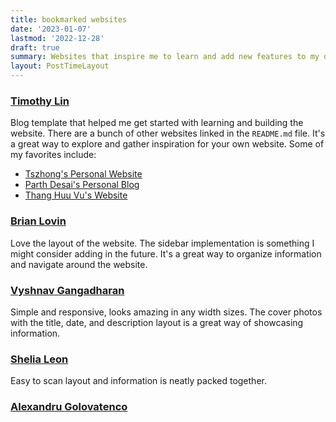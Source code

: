 ```yaml
---
title: bookmarked websites
date: '2023-01-07'
lastmod: '2022-12-28'
draft: true
summary: Websites that inspire me to learn and add new features to my own site.
layout: PostTimeLayout
---
```

        
### [Timothy Lin](https://github.com/timlrx/tailwind-nextjs-starter-blog) 

Blog template that helped me get started with learning and building the website. There are a bunch of other websites linked in the `README.md` file. It's a great way to explore and gather inspiration for your own website. Some of my favorites include:
- [Tszhong's Personal Website](https://honghong.me)
- [Parth Desai's Personal Blog](https://musing.vercel.app)
- [Thang Huu Vu's Website](https://www.thvu.dev/)


### [Brian Lovin](https://brianlovin.com)

Love the layout of the website. The sidebar implementation is something I might consider adding in the future. It's a great way to organize information and navigate around the website.

### [Vyshnav Gangadharan](https://vyshnav.xyz)

Simple and responsive, looks amazing in any width sizes. The cover photos with the title, date, and description layout is a great way of showcasing information.

### [Shelia Leon](https://www.sheilaleon.tech)

Easy to scan layout and information is neatly packed together.

### [Alexandru Golovatenco](https://www.alexglv.com)